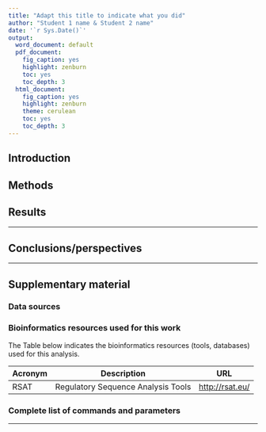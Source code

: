 ```yaml
---
title: "Adapt this title to indicate what you did"
author: "Student 1 name & Student 2 name"
date: '`r Sys.Date()`'
output:
  word_document: default
  pdf_document:
    fig_caption: yes
    highlight: zenburn
    toc: yes
    toc_depth: 3
  html_document:
    fig_caption: yes
    highlight: zenburn
    theme: cerulean
    toc: yes
    toc_depth: 3
---
```


## Introduction
<!--
- size: ~1/2 page
- context
- general motivation of the analysis
- particular questions/approaches addressed in this document
-->


## Methods

<!--
~  1/2 page + all details in supplementary material

- list of the resources and tools
- explanation of the main methodological choices
-->


## Results

<!-- ~ 2 pages -->

* * * * * * 

## Conclusions/perspectives

<!--
~ 1/2 page, with summary of the results, some consideration about their relevance, and a perspective (what coul be done next ?)
-->

* * * * * * 

## Supplementary material

<!--
An essential issue of scientific activity is  tractability (how were the results produced?) and reroducibility (can someone else reproduce the experiment, and get the same results?): the supmat must contain the precise list of all the commands / parameters used to achieve the results
-->

### Data sources
<!-- a complete list of the data sources: provide the original IDs of the datasets (e.g. Gene Expression Omnibus GSE or GSM IDs, ArrayExpress IDs) -->

### Bioinformatics resources used for this work

The Table below indicates the bioinformatics resources (tools, databases) used for this analysis.

| Acronym | Description | URL | 
|---------|-------------|-----|
| RSAT | Regulatory Sequence Analysis Tools | <http://rsat.eu/> |

### Complete list of commands and parameters


* * * * * * *
